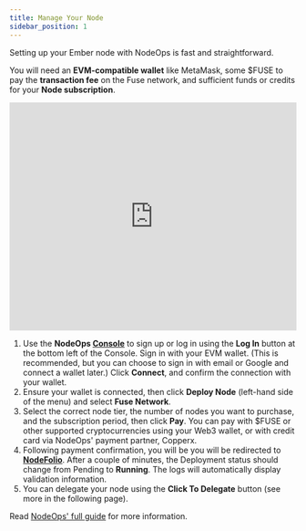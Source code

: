 ```yaml
---
title: Manage Your Node
sidebar_position: 1
---
```


Setting up your Ember node with NodeOps is fast and straightforward.

You will need an **EVM-compatible wallet** like MetaMask, some $FUSE to pay the **transaction fee** on the Fuse network, and sufficient funds or credits for your **Node subscription**.

<iframe
  width="100%"
  height="400"
  src="https://www.youtube.com/embed/A1NoVdgoD7Y"
  title="Setting up your Ember node with NodeOps"
  frameBorder="0"
  allow="accelerometer; autoplay; clipboard-write; encrypted-media; gyroscope; picture-in-picture"
  allowFullScreen
></iframe>

1. Use the **NodeOps [Console](https://console.nodeops.network/)** to sign up or log in using the **Log In** button at the bottom left of the Console. Sign in with your EVM wallet. (This is recommended, but you can choose to sign in with email or Google and connect a wallet later.) Click **Connect**, and confirm the connection with your wallet.
2. Ensure your wallet is connected, then click **Deploy Node** (left-hand side of the menu) and select **Fuse Network**.
3. Select the correct node tier, the number of nodes you want to purchase, and the subscription period, then click **Pay**. You can pay with $FUSE or other supported cryptocurrencies using your Web3 wallet, or with credit card via NodeOps' payment partner, Copperx.
4. Following payment confirmation, you will be you will be redirected to **[NodeFolio](https://console.nodeops.network/dashboard)**. After a couple of minutes, the Deployment status should change from Pending to **Running**. The logs will automatically display validation information.
5. You can delegate your node using the **Click To Delegate** button (see more in the following page).

Read [NodeOps' full guide](https://docs.nodeops.network/Guides/Run-Protocol-Nodes/fuse) for more information.
